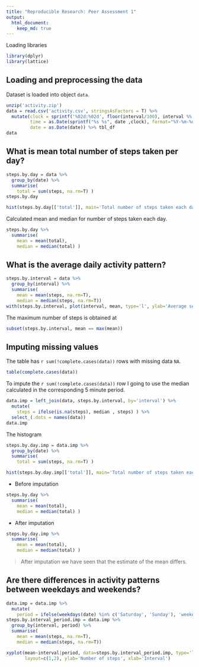```yaml
---
title: "Reproducible Research: Peer Assessment 1"
output: 
  html_document:
    keep_md: true
---
```


Loading libraries

```r
library(dplyr)
library(lattice)
```

## Loading and preprocessing the data

Dataset is loaded into object `data`.

```r
unzip('activity.zip')
data = read.csv('activity.csv', stringsAsFactors = T) %>% 
  mutate(clock = sprintf('%02d:%02d', floor(interval/100), interval %% 100),
         time = as.Date(sprintf("%s %s", date ,clock), format="%Y-%m-%d %H:%M"),
         date = as.Date(date)) %>% tbl_df
data
```

## What is mean total number of steps taken per day?

```r
steps.by.day = data %>% 
  group_by(date) %>%
  summarise(
    total = sum(steps, na.rm=T) )
steps.by.day
```

```r
hist(steps.by.day[['total']], main='Total number of steps taken each day', xlab='steps')
```

Calculated mean and median for number of steps taken each day.

```r
steps.by.day %>% 
  summarise(
    mean = mean(total),
    median = median(total) )
```

## What is the average daily activity pattern?

```r
steps.by.interval = data %>% 
  group_by(interval) %>%
  summarise(
    mean = mean(steps, na.rm=T),
    median = median(steps, na.rm=T))
with(steps.by.interval, plot(interval, mean, type='l', ylab='Average setps'))
```

The maximum number of steps is obtained at

```r
subset(steps.by.interval, mean == max(mean))
```

## Imputing missing values

The table has `r sum(!complete.cases(data))` rows with missing data `NA`.

```r
table(complete.cases(data))
```

To impute the `r sum(!complete.cases(data))` row I going to use the median calculated in the corresponding 5 minute period.

```r
data.imp = left_join(data, steps.by.interval, by='interval') %>%
  mutate(
    steps = ifelse(is.na(steps), median , steps) ) %>%
  select_(.dots = names(data))
data.imp
```

The histogram

```r
steps.by.day.imp = data.imp %>% 
  group_by(date) %>%
  summarise(
    total = sum(steps, na.rm=T) )
```

```r
hist(steps.by.day.imp[['total']], main='Total number of steps taken each day', xlab='steps')
```

  * Before imputation
  
```r
steps.by.day %>% 
  summarise(
    mean = mean(total),
    median = median(total) )
```

  * After imputation
  
```r
steps.by.day.imp %>% 
  summarise(
    mean = mean(total),
    median = median(total) )
```

> After imputation we have seen that the estimate of the mean differs.

## Are there differences in activity patterns between weekdays and weekends?

```r
data.imp = data.imp %>% 
  mutate(
    period = ifelse(weekdays(date) %in% c('Saturday', 'Sunday'), 'weekend', 'weekday') )
steps.by.interval_period.imp = data.imp %>% 
  group_by(interval, period) %>%
  summarise(
    mean = mean(steps, na.rm=T),
    median = median(steps, na.rm=T))
```

```r
xyplot(mean~interval|period, data=steps.by.interval_period.imp, type='l', 
       layout=c(1,2), ylab='Number of steps', xlab='Interval')
```